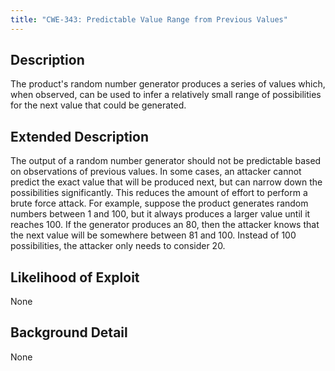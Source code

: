 ```yaml
---
title: "CWE-343: Predictable Value Range from Previous Values"
---
```


## Description
The product's random number generator produces a series of values which, when observed, can be used to infer a relatively small range of possibilities for the next value that could be generated.

## Extended Description
The output of a random number generator should not be predictable based on observations of previous values. In some cases, an attacker cannot predict the exact value that will be produced next, but can narrow down the possibilities significantly. This reduces the amount of effort to perform a brute force attack. For example, suppose the product generates random numbers between 1 and 100, but it always produces a larger value until it reaches 100. If the generator produces an 80, then the attacker knows that the next value will be somewhere between 81 and 100. Instead of 100 possibilities, the attacker only needs to consider 20.

## Likelihood of Exploit
None

## Background Detail
None
        